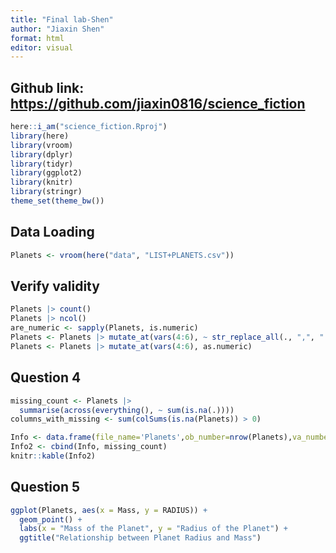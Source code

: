 ```yaml
---
title: "Final lab-Shen"
author: "Jiaxin Shen"
format: html
editor: visual
---
```


## Github link: <https://github.com/jiaxin0816/science_fiction>

```r
here::i_am("science_fiction.Rproj")
library(here)
library(vroom)
library(dplyr)
library(tidyr)
library(ggplot2)
library(knitr)
library(stringr)
theme_set(theme_bw())
```

## Data Loading

```r
Planets <- vroom(here("data", "LIST+PLANETS.csv"))
```

## Verify validity
```r
Planets |> count()
Planets |> ncol()
are_numeric <- sapply(Planets, is.numeric)
Planets <- Planets |> mutate_at(vars(4:6), ~ str_replace_all(., ",", "."))
Planets <- Planets |> mutate_at(vars(4:6), as.numeric)
```

## Question 4
```r
missing_count <- Planets |>
  summarise(across(everything(), ~ sum(is.na(.))))
columns_with_missing <- sum(colSums(is.na(Planets)) > 0)
```


```r
Info <- data.frame(file_name='Planets',ob_number=nrow(Planets),va_number=ncol(Planets),columns_with_missing)
Info2 <- cbind(Info, missing_count)
knitr::kable(Info2)
```

##  Question 5

```r
ggplot(Planets, aes(x = Mass, y = RADIUS)) +
  geom_point() +
  labs(x = "Mass of the Planet", y = "Radius of the Planet") +
  ggtitle("Relationship between Planet Radius and Mass")
```

